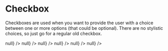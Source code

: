 
<Meta title="Forms|Checkbox" component={Checkbox} />

# Checkbox

Checkboxes are used when you want to provide the user with a choice between one or more options (that could be optional). There are no stylistic choices, so just go for a regular old checkbox.

<Preview>
  <Story name="All">
    <ExampleContainer>
      <Checkbox label="Checkbox" onChange={() => null} />
      <Checkbox label="Always true" isChecked={true} onChange={() => null} />
      <Checkbox label="Always false" isChecked={false} onChange={() => null} />
      <Checkbox label="Disabled" disabled={true} onChange={() => null} />
      <Checkbox label="Disabled" disabled={true} isChecked={true} onChange={() => null} />
      <Checkbox label="Error" error={true} onChange={() => null} />
    </ExampleContainer>
  </Story>
</Preview>

<Props of={Checkbox} />
